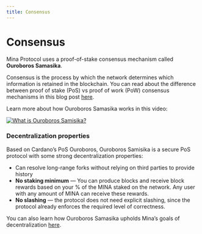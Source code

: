 ```yaml
---
title: Consensus
---
```


# Consensus

Mina Protocol uses a proof-of-stake consensus mechanism called **Ouroboros Samasika**. 

Consensus is the process by which the network determines which information is retained in the blockchain. You can read about the difference between proof of stake (PoS) vs proof of work (PoW) consensus mechanisms in this blog post <a href="https://minaprotocol.com/blog/proof-of-work-vs-proof-of-stake">here</a>.

Learn more about how Ouroboros Samasika works in this video:

[![What is Ouroboros Samisika?](https://res.cloudinary.com/marcomontalbano/image/upload/v1661971904/video_to_markdown/images/youtube--NpjuGYcJICA-c05b58ac6eb4c4700831b2b3070cd403.jpg)](https://www.youtube.com/watch?v=NpjuGYcJICA "What is Ouroboros Samisika?")

### Decentralization properties
Based on Cardano’s PoS Ouroboros, Ouroboros Samisika is a secure PoS protocol with some strong decentralization properties: 

- Can resolve long-range forks without relying on third parties to provide history
- **No staking minimum** — You can produce blocks and receive block rewards based on your % of the MINA staked on the network. Any user with any amount of MINA can receive these rewards.
- **No slashing** — the protocol does not need explicit slashing, since the protocol already enforces the required level of correctness.

You can also learn how Ouroboros Samasika upholds Mina’s goals of decentralization <a href="https://minaprotocol.com/blog/how-ouroboros-samasika-upholds-minas-goals-of-decentralization">here</a>.
